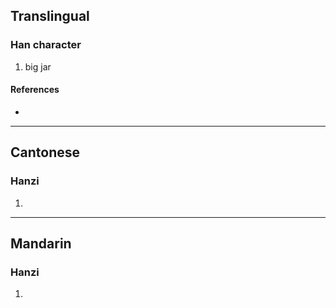 {{character info/new}}
==Translingual==

===Han character===
{{Han char|rn=98|rad=瓦|as=13|sn=18|four=21617|canj=NRMVN|ids=⿰詹瓦}}

# big jar

====References====
* {{Han ref|kx=0752.180|dkj=21610|dj=1160.030|hdz=21433.020|uh=7514|ud=29972|bh=F048|bd=61512}}

----

==Cantonese==

===Hanzi===
{{yue-hanzi|jyut=|y=daam1}}

# {{rfdef|yue|sort=瓦13}}

----

==Mandarin==

===Hanzi===
{{cmn-hanzi|pin=[[dān]] ([[dan1]])|wg=tan<sup>1</sup>}}

# {{rfdef|cmn|sort=瓦13}}
